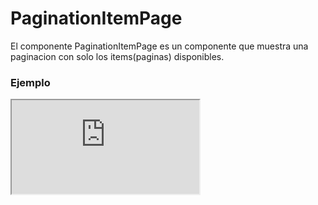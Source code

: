 
# PaginationItemPage

El componente PaginationItemPage es un componente que muestra una paginacion con solo los items(paginas) disponibles.

### Ejemplo

<Iframe src="https://fenextjs-component-storybook.vercel.app/iframe.html?args=&id=pagination-paginationitempage--index&viewMode=story" />

### Importacion

Para importar el componente PaginationItemPage, se puede hacer desde fenextjs o fenextjs-component

```tsx copy
import {
  PaginationItemPage,
  PaginationItemPageProps,
} from "fenextjs/cjs/component/Pagination/PaginationItemPage";
```

o

```tsx copy
import {
  PaginationItemPage,
  PaginationItemPageProps,
} from "fenextjs-component/cjs/Pagination/PaginationItemPage";
```

### Parametros

| Parametro                                  |           Tipo           | Requerido | Default | Descripcion                                                            |
| ------------------------------------------ | :----------------------: | :-------: | :-----: | :--------------------------------------------------------------------- |
| \_t                                        |         `string`         |    No     |         | Propiedad de internacionalización.                                     |
| defaultPage                                |         `number`         |    No     |         | Página predeterminada a mostrar al cargar el componente.               |
| nItems                                     |         `number`         |    Sí     |         | Número total de elementos para paginar.                                |
| nItemsPage                                 |         `number`         |    No     |         | Número de elementos para mostrar por página.                           |
| disabled                                   |        `boolean`         |    No     |         | Indica si el componente está deshabilitado.                            |
| hiddenIfNItemsSmallerThanOrEqualNItemsPage |        `boolean`         |    No     |  false  | Ocultar la paginación si `nItems` es menor o igual que `nItemsPage`.   |
| onChangePage                               | `(page: number) => void` |    No     |         | Función de devolución de llamada que se llama cuando cambia la página. |

### Storybook

Para ver el storybook del componente lo puede hacer con este [link](https://fenextjs-component-storybook.vercel.app/?path=/story/pagination-paginationitempage--index)

### Usos

- Uso básico del componente PaginationItemPage

```tsx copy
<PaginationItemPage />
```
